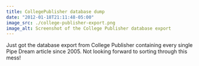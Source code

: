 ```yaml
---
title: CollegePublisher database dump
date: "2012-01-18T21:11:48-05:00"
image_src: ./college-publisher-export.png
image_alt: Screenshot of the College Publisher database export
---
```


Just got the database export from College Publisher containing every single Pipe Dream article since 2005. Not looking forward to sorting through this mess!
